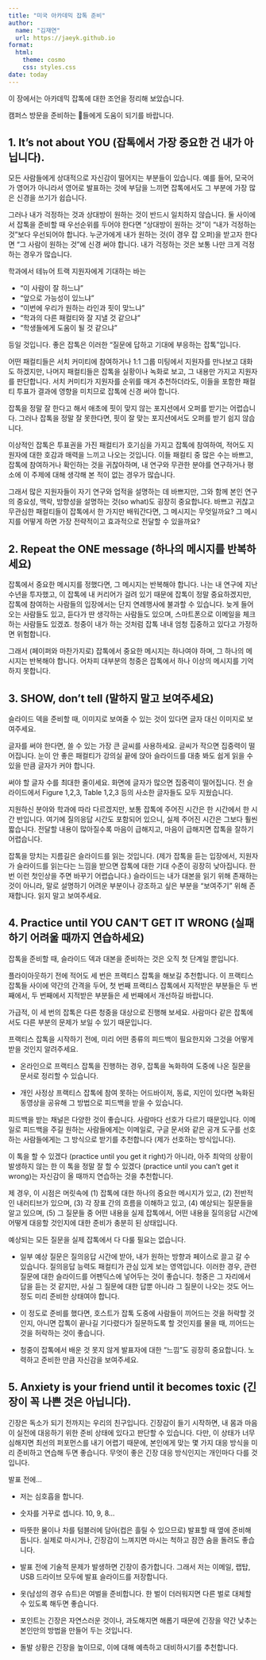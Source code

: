 ```yaml
---
title: "미국 아카데믹 잡톡 준비"
author: 
  name: "김재연"
  url: https://jaeyk.github.io
format:
  html:
    theme: cosmo
    css: styles.css
date: today
---
```


이 장에서는 아카데믹 잡톡에 대한 조언을 정리해 보았습니다.

캠퍼스 방문을 준비하는 들에게 도움이 되기를 바랍니다.

## 1. It’s not about YOU (잡톡에서 가장 중요한 건 내가 아닙니다).

모든 사람들에게 상대적으로 자신감이 떨어지는 부분들이 있습니다. 예를 들어, 모국어가 영어가 아니라서 영어로 발표하는 것에 부담을 느끼면 잡톡에서도 그 부분에 가장 많은 신경을 쓰기가 쉽습니다.

그러나 내가 걱정하는 것과 상대방이 원하는 것이 반드시 일치하지 않습니다. 둘 사이에서 잡톡을 준비할 때 우선순위를 두어야 한다면 “상대방이 원하는 것”이 “내가 걱정하는 것”보다 우선되어야 합니다. 누군가에게 내가 원하는 것(이 경우 잡 오퍼)을 받고자 한다면 “그 사람이 원하는 것”에 신경 써야 합니다. 내가 걱정하는 것은 보통 나만 크게 걱정하는 경우가 많습니다.

학과에서 테뉴어 트랙 지원자에게 기대하는 바는

-   "이 사람이 잘 하느냐”
-   "앞으로 가능성이 있느냐”
-   “이번에 우리가 원하는 라인과 핏이 맞느냐”
-   “학과의 다른 패컬티와 잘 지낼 것 같으냐”
-   “학생들에게 도움이 될 것 같으냐”

등일 것입니다. 좋은 잡톡은 이러한 “질문에 답하고 기대에 부응하는 잡톡”입니다.

어떤 패컬티들은 서치 커미티에 참여하거나 1:1 그룹 미팅에서 지원자를 만나보고 대화도 하겠지만, 나머지 패컬티들은 잡톡을 실황이나 녹화로 보고, 그 내용만 가지고 지원자를 판단합니다. 서치 커미티가 지원자를 순위를 매겨 추천하더라도, 이들을 포함한 패컬티 투표가 결과에 영향을 미치므로 잡톡에 신경 써야 합니다.

잡톡을 정말 잘 한다고 해서 애초에 핏이 맞지 않는 포지션에서 오퍼를 받기는 어렵습니다. 그러나 잡톡을 정말 잘 못한다면, 핏이 잘 맞는 포지션에서도 오퍼를 받기 쉽지 않습니다.

이상적인 잡톡은 투표권을 가진 패컬티가 호기심을 가지고 잡톡에 참여하여, 적어도 지원자에 대한 호감과 매력을 느끼고 나오는 것입니다. 이들 패컬티 중 많은 수는 바쁘고, 잡톡에 참여하거나 확인하는 것을 귀찮아하며, 내 연구와 무관한 분야를 연구하거나 평소에 이 주제에 대해 생각해 본 적이 없는 경우가 많습니다.

그래서 많은 지원자들이 자기 연구와 업적을 설명하는 데 바쁘지만, 그와 함께 본인 연구의 중요성, 맥락, 방향성을 설명하는 것(so what)도 굉장히 중요합니다. 바쁘고 귀찮고 무관심한 패컬티들이 잡톡에서 한 가지만 배워간다면, 그 메시지는 무엇일까요? 그 메시지를 어떻게 하면 가장 전략적이고 효과적으로 전달할 수 있을까요?

## 2. Repeat the ONE message (하나의 메시지를 반복하세요)

잡톡에서 중요한 메시지를 정했다면, 그 메시지는 반복해야 합니다. 나는 내 연구에 지난 수년을 투자했고, 이 잡톡에 내 커리어가 걸려 있기 때문에 잡톡이 정말 중요하겠지만, 잡톡에 참여하는 사람들의 입장에서는 단지 연례행사에 불과할 수 있습니다. 늦게 들어오는 사람들도 있고, 듣다가 딴 생각하는 사람들도 있으며, 스마트폰으로 이메일을 체크하는 사람들도 있겠죠. 청중이 내가 하는 것처럼 잡톡 내내 엄청 집중하고 있다고 가정하면 위험합니다.

그래서 (페이퍼와 마찬가지로) 잡톡에서 중요한 메시지는 하나여야 하며, 그 하나의 메시지는 반복해야 합니다. 어차피 대부분의 청중은 잡톡에서 하나 이상의 메시지를 기억하지 못합니다.

## 3. SHOW, don’t tell (말하지 말고 보여주세요)

슬라이드 덱을 준비할 때, 이미지로 보여줄 수 있는 것이 있다면 글자 대신 이미지로 보여주세요.

글자를 써야 한다면, 쓸 수 있는 가장 큰 글씨를 사용하세요. 글씨가 작으면 집중력이 떨어집니다. 눈이 안 좋은 패컬티가 강의실 끝에 앉아 슬라이드를 대충 봐도 쉽게 읽을 수 있을 만큼 글자가 커야 합니다.

써야 할 글자 수를 최대한 줄이세요. 화면에 글자가 많으면 집중력이 떨어집니다. 전 슬라이드에서 Figure 1,2,3, Table 1,2,3 등의 사소한 글자들도 모두 지웠습니다.

지원하신 분야와 학과에 따라 다르겠지만, 보통 잡톡에 주어진 시간은 한 시간에서 한 시간 반입니다. 여기에 질의응답 시간도 포함되어 있으니, 실제 주어진 시간은 그보다 훨씬 짧습니다. 전달할 내용이 많아질수록 마음이 급해지고, 마음이 급해지면 잡톡을 잘하기 어렵습니다.

잡톡을 망치는 지름길은 슬라이드를 읽는 것입니다. (제가 잡톡을 듣는 입장에서, 지원자가 슬라이드를 읽는다는 느낌을 받으면 잡톡에 대한 기대 수준이 굉장히 낮아집니다. 한 번 이런 첫인상을 주면 바꾸기 어렵습니다.) 슬라이드는 내가 대본을 읽기 위해 존재하는 것이 아니라, 말로 설명하기 어려운 부분이나 강조하고 싶은 부분을 “보여주기” 위해 존재합니다. 읽지 말고 보여주세요.

## 4. Practice until YOU CAN’T GET IT WRONG (실패하기 어려울 때까지 연습하세요)

잡톡을 준비할 때, 슬라이드 덱과 대본을 준비하는 것은 오직 첫 단계일 뿐입니다.

플라이아웃하기 전에 적어도 세 번은 프랙티스 잡톡을 해보길 추천합니다. 이 프랙티스 잡톡들 사이에 약간의 간격을 두어, 첫 번째 프랙티스 잡톡에서 지적받은 부분들은 두 번째에서, 두 번째에서 지적받은 부분들은 세 번째에서 개선하길 바랍니다.

가급적, 이 세 번의 잡톡은 다른 청중을 대상으로 진행해 보세요. 사람마다 같은 잡톡에서도 다른 부분의 문제가 보일 수 있기 때문입니다.

프랙티스 잡톡을 시작하기 전에, 미리 어떤 종류의 피드백이 필요한지와 그것을 어떻게 받을 것인지 알려주세요.

-   온라인으로 프랙티스 잡톡을 진행하는 경우, 잡톡을 녹화하여 도중에 나온 질문을 문서로 정리할 수 있습니다.

-   개인 사정상 프랙티스 잡톡에 참여 못하는 어드바이저, 동료, 지인이 있다면 녹화된 동영상을 공유해 그 방법으로 피드백을 받을 수 있습니다.

피드백을 받는 채널은 다양한 것이 좋습니다. 사람마다 선호가 다르기 때문입니다. 이메일로 피드백을 주길 원하는 사람들에게는 이메일로, 구글 문서와 같은 공개 도구를 선호하는 사람들에게는 그 방식으로 받기를 추천합니다 (제가 선호하는 방식입니다).

이 톡을 할 수 있겠다 (practice until you get it right)가 아니라, 아주 최악의 상황이 발생하지 않는 한 이 톡을 정말 잘 할 수 있겠다 (practice until you can’t get it wrong)는 자신감이 올 때까지 연습하는 것을 추천합니다.

제 경우, 이 시점은 머릿속에 (1) 잡톡에 대한 하나의 중요한 메시지가 있고, (2) 전반적인 내러티브가 있으며, (3) 각 장표 간의 흐름을 이해하고 있고, (4) 예상되는 질문들을 알고 있으며, (5) 그 질문들 중 어떤 내용을 실제 잡톡에서, 어떤 내용을 질의응답 시간에 어떻게 대응할 것인지에 대한 준비가 충분히 된 상태입니다.

예상되는 모든 질문을 실제 잡톡에서 다 다룰 필요는 없습니다.

-   일부 예상 질문은 질의응답 시간에 받아, 내가 원하는 방향과 페이스로 끌고 갈 수 있습니다. 질의응답 능력도 패컬티가 관심 있게 보는 영역입니다. 이러한 경우, 관련 질문에 대한 슬라이드를 어펜딕스에 넣어두는 것이 좋습니다. 청중은 그 자리에서 답을 듣는 것 같지만, 사실 그 질문에 대한 답뿐 아니라 그 질문이 나오는 것도 어느 정도 미리 준비한 상태여야 합니다.

-   이 정도로 준비를 했다면, 호스트가 잡톡 도중에 사람들이 끼어드는 것을 허락할 것인지, 아니면 잡톡이 끝나길 기다렸다가 질문하도록 할 것인지를 물을 때, 끼어드는 것을 허락하는 것이 좋습니다.

-   청중이 잡톡에서 배운 것 못지 않게 발표자에 대한 “느낌”도 굉장히 중요합니다. 노력하고 준비한 만큼 자신감을 보여주세요.

## 5. Anxiety is your friend until it becomes toxic (긴장이 꼭 나쁜 것은 아닙니다).

긴장은 독소가 되기 전까지는 우리의 친구입니다. 긴장감이 들기 시작하면, 내 몸과 마음이 실전에 대응하기 위한 준비 상태에 있다고 판단할 수 있습니다. 다만, 이 상태가 너무 심해지면 최선의 퍼포먼스를 내기 어렵기 때문에, 본인에게 맞는 몇 가지 대응 방식을 미리 준비하고 연습해 두면 좋습니다. 무엇이 좋은 긴장 대응 방식인지는 개인마다 다를 것입니다.

발표 전에…

-   저는 심호흡을 합니다.

-   숫자를 거꾸로 셉니다. 10, 9, 8…

-   따뜻한 물이나 차를 텀블러에 담아(컵은 흘릴 수 있으므로) 발표할 때 옆에 준비해 둡니다. 실제로 마시거나, 긴장감이 느껴지면 마시는 척하고 잠깐 숨을 돌려도 좋습니다.

-   발표 전에 기술적 문제가 발생하면 긴장이 증가합니다. 그래서 저는 이메일, 랩탑, USB 드라이브 모두에 발표 슬라이드를 저장합니다.

-   옷(남성의 경우 슈트)은 여벌을 준비합니다. 한 벌이 더러워지면 다른 벌로 대체할 수 있도록 해두면 좋습니다.

-   포인트는 긴장은 자연스러운 것이나, 과도해지면 해롭기 때문에 긴장을 약간 낮추는 본인만의 방법을 만들어 두는 것입니다.

-   돌발 상황은 긴장을 높이므로, 이에 대해 예측하고 대비하시기를 추천합니다.
